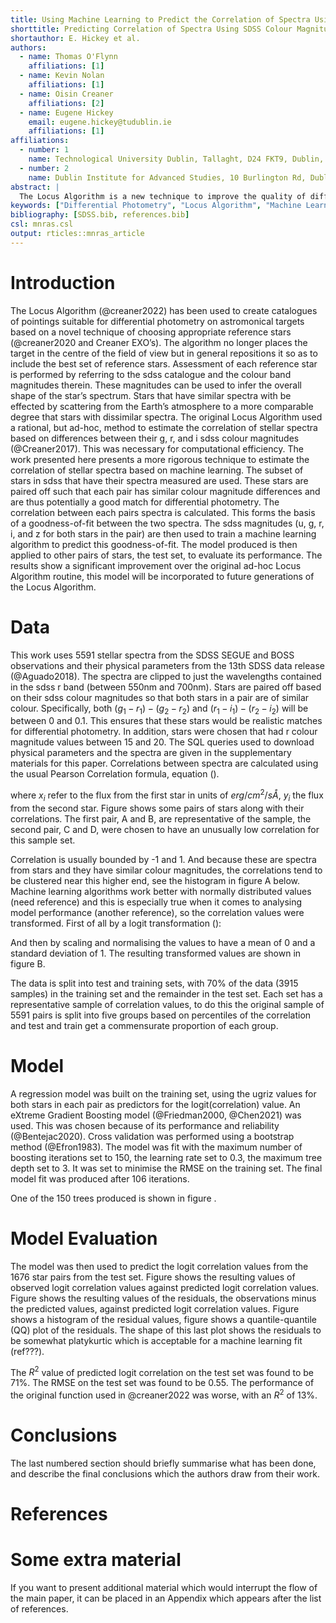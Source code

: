 ```yaml
---
title: Using Machine Learning to Predict the Correlation of Spectra Using SDSS Colour Magnitudes as an Improvement to the Locus Algorithm
shorttitle: Predicting Correlation of Spectra Using SDSS Colour Magnitudes
shortauthor: E. Hickey et al.
authors:
  - name: Thomas O'Flynn
    affiliations: [1]
  - name: Kevin Nolan
    affiliations: [1]
  - name: Oisin Creaner
    affiliations: [2]
  - name: Eugene Hickey
    email: eugene.hickey@tudublin.ie
    affiliations: [1]
affiliations:
  - number: 1
    name: Technological University Dublin, Tallaght, D24 FKT9, Dublin, Ireland
  - number: 2
    name: Dublin Institute for Advanced Studies, 10 Burlington Rd, Dublin, D04 C932, Ireland
abstract: |
  The Locus Algorithm is a new technique to improve the quality of differential photometry by optimising the choices of reference stars. At the heart of this algorithm is a routine to assess how good each potential reference star is by comparing its sdss magnitude values to those of the target star. In this way, the difference in effect of the Earth's atmospheric scattering between target and reference can be minimised. This paper sets out a new way to calculate the calculate the quality of each reference star using machine learning. A random subset of stars from sdss with spectra was chosen. For each one, a suitable reference star was chosen, also with a spectrum. The correlation between the two spectra was taken to be the gold-standard measure of how well they match up for differential photometry. The five sdss magnitude values for each of these stars were used as predictors. A gradient boosting model was constructed on a training set of the stars and was evaluated on a testing set. The dataset used, the model construction, and performance evaluation is presented here.
keywords: ["Differential Photometry", "Locus Algorithm", "Machine Learning", "SDSS"]
bibliography: [SDSS.bib, references.bib]
csl: mnras.csl
output: rticles::mnras_article
---
```



# Introduction


The Locus Algorithm (@creaner2022) has been used to create catalogues of pointings suitable for differential photometry on astromonical targets based on a novel technique of choosing appropriate reference stars (@creaner2020 and Creaner EXO's). The algorithm no longer places the target in the centre of the field of view but in general repositions it so as to include the best set of reference stars. Assessment of each reference star is performed by referring to the sdss catalogue and the colour band magnitudes therein. These magnitudes can be used to infer the overall shape of the star's spectrum. Stars that have similar spectra with be effected by scattering from the Earth's atmosphere to a more comparable degree that stars with dissimilar spectra. The original Locus Algorithm used a rational, but ad-hoc, method to estimate the correlation of stellar spectra based on differences between their g, r, and i sdss colour magnitudes (@Creaner2017). This was necessary for computational efficiency. The work presented here presents a more rigorous technique to estimate the correlation of stellar spectra based on machine learning. The subset of stars in sdss that have their spectra measured are used. These stars are paired off such that each pair has similar colour magnitude differences and are thus potentially a good match for differential photometry. The correlation between each pairs spectra is calculated. This forms the basis of a goodness-of-fit between the two spectra. The sdss magnitudes (u, g, r, i, and z for both stars in the pair) are then used to train a machine learning algorithm to predict this goodness-of-fit. The model produced is then applied to other pairs of stars, the test set, to evaluate its performance. The results show a significant improvement over the original ad-hoc Locus Algorithm routine, this model will be incorporated to future generations of the Locus Algorithm.

# Data

This work uses 5591 stellar spectra from the SDSS SEGUE and BOSS observations and their physical parameters from the 13th SDSS data release (@Aguado2018). The spectra are clipped to just the wavelengths contained in the sdss r band (between 550nm and 700nm). Stars are paired off based on their sdss colour magnitudes so that both stars in a pair are of similar colour. Specifically, both $(g_1-r_1)-(g_2-r_2)$ and $(r_1-i_1)-(r_2-i_2)$ will be between 0 and 0.1. This ensures that these stars would be realistic matches for differential photometry. In addition, stars were chosen that had r colour magnitude values between 15 and 20. The SQL queries used to download physical parameters and the spectra are given in the supplementary materials for this paper.
Correlations between spectra are calculated using the usual Pearson Correlation formula, equation (\ref{eq:correlation}).  


\begin{equation}
  \displaystyle r_{xy}={\frac {n\sum x_{i}y_{i}-\sum x_{i}\sum y_{i}}{{\sqrt {n\sum x_{i}^{2}-\left(\sum x_{i}\right)^{2}}}~{\sqrt {n\sum y_{i}^{2}-\left(\sum y_{i}\right)^{2}}}}}.
  \label{eq:correlation}
\end{equation}


where $x_i$ refer to the flux from the first star in units of $erg/cm^2/s Å$, $y_i$ the flux from the second star. Figure \ref{fig:spectra} shows some pairs of stars along with their correlations. The first pair, A and B, are representative of the sample, the second pair, C and D, were chosen to have an unusually low correlation for this sample set.

\begin{figure}
  \includegraphics[width=\columnwidth, height = 8cm]{figures/spectra1}
  \includegraphics[width=\columnwidth, height = 8cm]{figures/spectra2}
    \caption{Two pairs of spectra downloaded from SDSS. The ugriz colour magnitudes for each star is given below its spectrum. The darkened area of the spectral line corresponds to the r-band wavelengths. The correlation between spectra A and C is 0.96. That between spectra B and D is 0.75.}
    \label{fig:spectra}
\end{figure}

Correlation is usually bounded by -1 and 1. And because these are spectra from stars and they have similar colour magnitudes, the correlations tend to be clustered near this higher end, see the histogram in figure \ref{fig:histograms}A below. Machine learning algorithms work better with normally distributed values (need reference) and this is especially true when it comes to analysing model performance (another reference), so the correlation values were transformed. First of all by a logit transformation (\ref{eq:logit}):

\begin{equation}
  \displaystyle \operatorname {logit} (x)=\ln \left({\frac {1+x}{1-x}}\right)
  \label{eq:logit}
\end{equation}


And then by scaling and normalising the values to have a mean of 0 and a standard deviation of 1. The resulting transformed values are shown in figure \ref{fig:histograms}B.  

\begin{figure}
  \includegraphics[width=\columnwidth, height = 5cm]{figures/histograms}
    \caption{(A) Histogram of Pearson correlation values between r-band spectra between pairs of matched stars. (B) Values in (A) transformed by a logit function.}
    \label{fig:histograms}
\end{figure}

The data is split into test and training sets, with 70% of the data (3915 samples) in the training set and the remainder in the test set. Each set has a representative sample of correlation values, to do this the original sample of 5591 pairs is split into five groups based on percentiles of the correlation and test and train get a commensurate proportion of each group.

# Model

A regression model was built on the training set, using the ugriz values for both stars in each pair as predictors for the logit(correlation) value. An eXtreme Gradient Boosting model (@Friedman2000, @Chen2021) was used. This was chosen because of its performance and reliability (@Bentejac2020). Cross validation was performed using a bootstrap method (@Efron1983). The model was fit with the maximum number of boosting iterations set to 150, the learning rate set to 0.3, the maximum tree depth set to 3. It was set to minimise the RMSE on the training set. The final model fit was produced after 106 iterations.

One of the 150 trees produced is shown in figure \ref{fig:tree}.

\begin{figure}
  \includegraphics[width=\columnwidth, height = 6.5cm]{figures/tree}
    \caption{One of the 150 decision trees produced by the gradient boosting algorithm}
    \label{fig:tree}
\end{figure}

# Model Evaluation

The model was then used to predict the logit correlation values from the 1676 star pairs from the test set. Figure \ref{fig:obs-pred} shows the resulting values of observed logit correlation values against predicted logit correlation values. Figure \ref{fig:residuals-pred} shows the resulting values of the residuals, the observations minus the predicted values, against predicted logit correlation values. Figure \ref{fig:residuals-hist} shows a histogram of the residual values, figure \ref{fig:residuals-qq} shows a quantile-quantile (QQ) plot of the residuals. The shape of this last plot shows the residuals to be somewhat platykurtic which is acceptable for a machine learning fit (ref???).

The $R^2$ value of predicted logit correlation on the test set was found to be 71%. The RMSE on the test set was found to be 0.55. The performance of the original function used in @creaner2022 was worse, with an $R^2$ of 13%.

\begin{figure}
  \includegraphics[width=\columnwidth, height = 6.5cm]{figures/observed-predicted}
    \caption{Observed versus predicted logit correlation values}
    \label{fig:obs-pred}
\end{figure}

\begin{figure}
  \includegraphics[width=\columnwidth, height = 6.5cm]{figures/residuals-predicted}
    \caption{Observed versus predicted logit correlation values}
    \label{fig:residuals-pred}
\end{figure}

\begin{figure}
  \includegraphics[width=\columnwidth, height = 6.5cm]{figures/residuals-hist}
    \caption{Observed versus predicted logit correlation values}
    \label{fig:residuals-hist}
\end{figure}

\begin{figure}
  \includegraphics[width=\columnwidth, height = 6.5cm]{figures/residuals-qq}
    \caption{Observed versus predicted logit correlation values}
    \label{fig:residuals-qq}
\end{figure}




<!-- \begin{table} -->
<!--   \centering -->
<!--   \caption{This is an example table. Captions appear above each table. -->
<!--   Remember to define the quantities, symbols and units used.} -->
<!--   \label{tab:example_table} -->
<!--   \begin{tabular}{lccr} % four columns, alignment for each -->
<!--     \hline -->
<!--     A & B & C & D\\ -->
<!--     \hline -->
<!--     1 & 2 & 3 & 4\\ -->
<!--     2 & 4 & 6 & 8\\ -->
<!--     3 & 5 & 7 & 9\\ -->
<!--     \hline -->
<!--   \end{tabular} -->
<!-- \end{table} -->

# Conclusions

The last numbered section should briefly summarise what has been done, and
describe the final conclusions which the authors draw from their work.


# References {-}

<div id="refs"></div>

\appendix

# Some extra material

If you want to present additional material which would interrupt the flow of the
main paper, it can be placed in an Appendix which appears after the list of
references.

